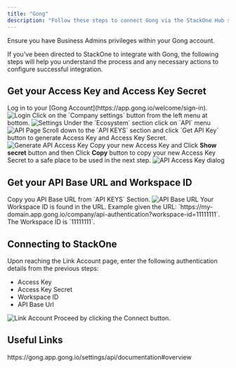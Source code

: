 ```yaml
---
title: "Gong"
description: "Follow these steps to connect Gong via the StackOne Hub successfully."
---
```



<Warning>
  Ensure you have Business Admins privileges within your Gong account.
</Warning>

If you've been directed to StackOne to integrate with Gong, the following steps will help you understand the process and any necessary actions to configure successful integration.

## Get your Access Key and Access Key Secret

<Steps>
  <Step title="Log in to Gong">
    Log in to your [Gong Account](https://app.gong.io/welcome/sign-in).
    <Frame>
      <img className='rounded-md' style={{ margin: '0 auto', border: '1px solid #efefef' }} alt="Login" src="/images/gong/image1.png" />
    </Frame>
  </Step>
  <Step title="Go to settings">
    Click on the `Company settings` <Icon icon="gear" iconType="regular" /> button from the left menu at bottom.
    <Frame>
      <img className='rounded-md' style={{ margin: '0 auto', border: '1px solid #efefef' }} alt="Settings" src="/images/gong/image2.png" />
    </Frame>
  </Step>

  <Step title="Navigate to API Page">
    Under the `Ecosystem` section click on `API` menu
    <Frame>
      <img className='rounded-md' style={{ margin: '0 auto', border: '1px solid #efefef' }} alt="API Page" src="/images/gong/image3.png" />
    </Frame>
  </Step>

  <Step title="Generate Access Key and Access Key Secret">
    Scroll down to the `API KEYS` section and click `Get API Key` button to generate Access Key and Access Key Secret.
    <Frame>
      <img className='rounded-md' style={{ margin: '0 auto', border: '1px solid #efefef' }} alt="Generate API Access Key" src="/images/gong/image4.png" />
    </Frame>
  </Step>

  <Step title="Copy the API Access Key and Access Key Secret to clipboard">
    Copy your new Access Key and Click <b>Show secret</b> button and then Click <b>Copy</b> button to copy your new Access Key Secret to a safe place to be used in the next step.
    <Frame>
      <img className='rounded-md' style={{ width: '400px', margin: '0 auto', border: '1px solid #efefef' }} alt="API Access Key dialog" src="/images/gong/image5.png" />
    </Frame>
  </Step>
</Steps>

## Get your API Base URL and Workspace ID

<Steps>
    <Step title="Get API Base URL and Workspace ID">
        Copy you API Base URL from `API KEYS` Section.
    <Frame>
      <img className='rounded-md' style={{ width: '400px', margin: '0 auto', border: '1px solid #efefef' }} alt="API Base URL" src="/images/gong/image6.png" />
    </Frame>
        Your Workspace ID is found in the URL.
        Example given the URL: `https://my-domain.app.gong.io/company/api-authentication?workspace-id=11111111`.
        The Workspace ID is `11111111`.
    </Step>
</Steps>

## Connecting to StackOne

<Steps>
  <Step title="Enter Authentication Details">
    Upon reaching the Link Account page, enter the following authentication details from the previous steps:
    <ul>
      <li>Access Key</li>
      <li>Access Key Secret</li>
      <li>Workspace ID</li>
      <li>API Base Url</li>
    </ul>
    <Frame>
      <img className='rounded-md' style={{ margin: '0 auto', border: '1px solid #efefef' }} alt="Link Account" src="/images/gong/image7.png" />
    </Frame>
  </Step>

  <Step title="Connect">
    Proceed by clicking the Connect button.
  </Step>
</Steps>

<IntegrationFooter />

## Useful Links
<Card title="Getting Started" icon="link" href="https://gong.app.gong.io/settings/api/documentation#overview">
    https://gong.app.gong.io/settings/api/documentation#overview
</Card>

